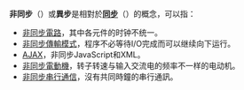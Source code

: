 '''非同步'''（{{lang-en|asynchrony}}）或'''異步'''是相對於'''[[同步|同步]]'''（{{lang|en|synchrony}}）的概念，可以指：
* [[非同步電路|非同步電路]]，其中各元件的时钟不统一。
* [[非同步傳輸模式|非同步傳輸模式]]，程序不必等待I/O完成而可以继续向下运行。
* [[AJAX|AJAX]]，非同步JavaScript和XML。
* [[非同步電動機|非同步電動機]]，转子转速与输入交流电的频率不一样的电动机。
* [[非同步串行通信|非同步串行通信]]，沒有共同時鐘的串行通訊。
{{disambig|Cat=三字作品消歧義}}